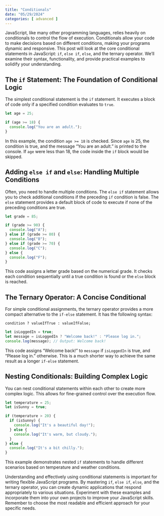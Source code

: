 ```yaml
---
title: "Conditionals"
date: "05/29/2024"
categories: [ advanced ]
---
```


JavaScript, like many other programming languages, relies heavily on conditionals to control the flow of execution.  Conditionals allow your code to make decisions based on different conditions, making your programs dynamic and responsive. This post will look at the core conditional statements in JavaScript: `if`, `else if`, `else`, and the ternary operator. We'll examine their syntax, functionality, and provide practical examples to solidify your understanding.


## The `if` Statement: The Foundation of Conditional Logic

The simplest conditional statement is the `if` statement. It executes a block of code only if a specified condition evaluates to `true`.

```javascript
let age = 25;

if (age >= 18) {
  console.log("You are an adult.");
}
```

In this example, the condition `age >= 18` is checked. Since `age` is 25, the condition is true, and the message "You are an adult." is printed to the console.  If `age` were less than 18, the code inside the `if` block would be skipped.


## Adding `else if` and `else`: Handling Multiple Conditions

Often, you need to handle multiple conditions.  The `else if` statement allows you to check additional conditions if the preceding `if` condition is false.  The `else` statement provides a default block of code to execute if none of the preceding conditions are true.

```javascript
let grade = 85;

if (grade >= 90) {
  console.log("A");
} else if (grade >= 80) {
  console.log("B");
} else if (grade >= 70) {
  console.log("C");
} else {
  console.log("F");
}
```

This code assigns a letter grade based on the numerical grade.  It checks each condition sequentially until a true condition is found or the `else` block is reached.


## The Ternary Operator: A Concise Conditional

For simple conditional assignments, the ternary operator provides a more compact alternative to the `if-else` statement.  It has the following syntax:

`condition ? valueIfTrue : valueIfFalse;`

```javascript
let isLoggedIn = true;
let message = isLoggedIn ? "Welcome back!" : "Please log in.";
console.log(message); // Output: Welcome back!
```

This code assigns "Welcome back!" to `message` if `isLoggedIn` is true, and "Please log in." otherwise.  This is a much shorter way to achieve the same result as a longer `if-else` statement.


## Nesting Conditionals: Building Complex Logic

You can nest conditional statements within each other to create more complex logic.  This allows for fine-grained control over the execution flow.

```javascript
let temperature = 25;
let isSunny = true;

if (temperature > 20) {
  if (isSunny) {
    console.log("It's a beautiful day!");
  } else {
    console.log("It's warm, but cloudy.");
  }
} else {
  console.log("It's a bit chilly.");
}
```

This example demonstrates nested `if` statements to handle different scenarios based on temperature and weather conditions.




Understanding and effectively using conditional statements is important for writing flexible JavaScript programs. By mastering `if`, `else if`, `else`, and the ternary operator, you can create dynamic applications that respond appropriately to various situations. Experiment with these examples and incorporate them into your own projects to improve your JavaScript skills. Remember to choose the most readable and efficient approach for your specific needs.

